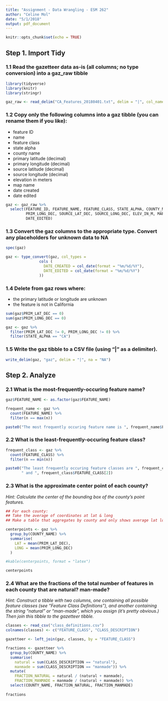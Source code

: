 ```yaml
---
title: "Assignment - Data Wrangling - ESM 262"
author: "Celine Mol"
date: "5/1/2018"
output: pdf_document
---
```


```r
knitr::opts_chunk$set(echo = TRUE)
```


## Step 1. Import Tidy 

### 1.1 Read the gazetteer data as-is (all columns; no type conversion) into a gaz_raw tibble

```r
library(tidyverse)
library(knitr)
library(stringr)

gaz_raw <- read_delim("CA_Features_20180401.txt", delim = "|", col_names = TRUE)
```

### 1.2 Copy only the following columns into a gaz tibble (you can rename them if you like):
- feature ID
- name
- feature class
- state alpha
- county name
- primary latitude (decimal)
- primary longitude (decimal)
- source latitude (decimal)
- source longitude (decimal)
- elevation in meters
- map name
- date created
- date edited


```r
gaz <- gaz_raw %>% 
  select(FEATURE_ID, FEATURE_NAME, FEATURE_CLASS, STATE_ALPHA, COUNTY_NAME, PRIM_LAT_DEC, 
         PRIM_LONG_DEC, SOURCE_LAT_DEC, SOURCE_LONG_DEC, ELEV_IN_M, MAP_NAME, DATE_CREATED,
         DATE_EDITED)
```

### 1.3 Convert the gaz columns to the appropriate type. Convert any placeholders for unknown data to NA

```r
spec(gaz)

gaz <- type_convert(gaz, col_types = 
               cols (
                 DATE_CREATED = col_date(format = "%m/%d/%Y"),
                 DATE_EDITED = col_date(format = "%m/%d/%Y")
               ))
```

### 1.4 Delete from gaz rows where:
- the primary latitude or longitude are unknown
- the feature is not in California

```r
sum(gaz$PRIM_LAT_DEC == 0) 
sum(gaz$PRIM_LONG_DEC == 0)

gaz <- gaz %>%
  filter(PRIM_LAT_DEC != 0, PRIM_LONG_DEC != 0) %>% 
  filter(STATE_ALPHA == "CA")
```

### 1.5 Write the gaz tibble to a CSV file (using "|" as a delimiter).

```r
write_delim(gaz, "gaz", delim = "|", na = "NA")
```

## Step 2. Analyze

### 2.1 What is the most-frequently-occuring feature name?

```r
gaz$FEATURE_NAME <- as.factor(gaz$FEATURE_NAME)

frequent_name <- gaz %>%
  count(FEATURE_NAME) %>%
  filter(n == max(n))

paste0("The most frequently occuring feature name is ", frequent_name$FEATURE_NAME)

```


### 2.2 What is the least-frequently-occuring feature class?

```r
frequent_class <- gaz %>% 
  count(FEATURE_CLASS) %>% 
  filter(n == min(n))

paste0("The least frequently occuring feature classes are ", frequent_class$FEATURE_CLASS[1],
       " and ", frequent_class$FEATURE_CLASS[2])

```


### 2.3 What is the approximate center point of each county?
*Hint: Calculate the center of the bounding box of the county’s point features.*

```r
## For each county:
## Take the average of coordinates at lat & long
## Make a table that aggregates by county and only shows average lat long.

centerpoints <- gaz %>% 
  group_by(COUNTY_NAME) %>% 
  summarise(
    LAT = mean(PRIM_LAT_DEC),
    LONG = mean(PRIM_LONG_DEC)
  )

#kable(centerpoints, format = "latex")

centerpoints
```

### 2.4 What are the fractions of the total number of features in each county that are natural? man-made?
*Hint: Construct a tibble with two columns, one containing all possible feature classes (see “Feature Class Definitions”), and another containing the string “natural” or “man-made”, which you assign (it’s pretty obvious.) Then join this tibble to the gazetteer tibble.*

```r
classes <- read_csv("class_definitions.csv")
colnames(classes) <- c("FEATURE_CLASS", "CLASS_DESCRIPTION")

gazetteer <- left_join(gaz, classes, by = "FEATURE_CLASS")

fractions <- gazetteer %>% 
  group_by(COUNTY_NAME) %>% 
  summarise(
    natural = sum(CLASS_DESCRIPTION == "natural"),
    manmade = sum(CLASS_DESCRIPTION == "manmade")) %>% 
  mutate(
    FRACTION_NATURAL = natural / (natural + manmade),
    FRACTION_MANMADE = manmade / (natural + manmade)) %>% 
  select(COUNTY_NAME, FRACTION_NATURAL, FRACTION_MANMADE)
 
fractions 
```



  



